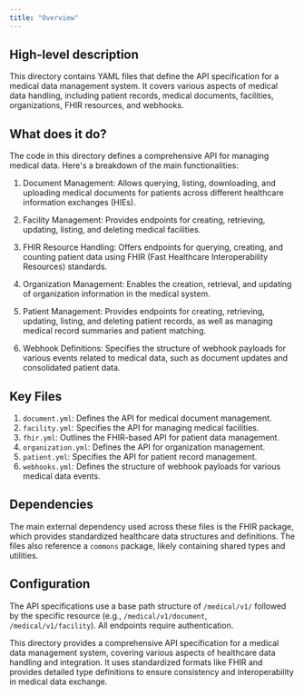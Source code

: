 ```yaml
---
title: "Overview"
---
```


## High-level description
This directory contains YAML files that define the API specification for a medical data management system. It covers various aspects of medical data handling, including patient records, medical documents, facilities, organizations, FHIR resources, and webhooks.

## What does it do?
The code in this directory defines a comprehensive API for managing medical data. Here's a breakdown of the main functionalities:

1. Document Management: Allows querying, listing, downloading, and uploading medical documents for patients across different healthcare information exchanges (HIEs).

2. Facility Management: Provides endpoints for creating, retrieving, updating, listing, and deleting medical facilities.

3. FHIR Resource Handling: Offers endpoints for querying, creating, and counting patient data using FHIR (Fast Healthcare Interoperability Resources) standards.

4. Organization Management: Enables the creation, retrieval, and updating of organization information in the medical system.

5. Patient Management: Provides endpoints for creating, retrieving, updating, listing, and deleting patient records, as well as managing medical record summaries and patient matching.

6. Webhook Definitions: Specifies the structure of webhook payloads for various events related to medical data, such as document updates and consolidated patient data.

## Key Files
1. `document.yml`: Defines the API for medical document management.
2. `facility.yml`: Specifies the API for managing medical facilities.
3. `fhir.yml`: Outlines the FHIR-based API for patient data management.
4. `organization.yml`: Defines the API for organization management.
5. `patient.yml`: Specifies the API for patient record management.
6. `webhooks.yml`: Defines the structure of webhook payloads for various medical data events.

## Dependencies
The main external dependency used across these files is the FHIR package, which provides standardized healthcare data structures and definitions. The files also reference a `commons` package, likely containing shared types and utilities.

## Configuration
The API specifications use a base path structure of `/medical/v1/` followed by the specific resource (e.g., `/medical/v1/document`, `/medical/v1/facility`). All endpoints require authentication.

This directory provides a comprehensive API specification for a medical data management system, covering various aspects of healthcare data handling and integration. It uses standardized formats like FHIR and provides detailed type definitions to ensure consistency and interoperability in medical data exchange.